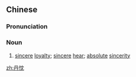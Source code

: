 ==Chinese==
{{zh-forms}}

===Pronunciation===
{{zh-pron
|m=dānchén
|c=daan1 sam4
|cat=n
}}

===Noun===
{{zh-noun}}

# [[sincere]] [[loyalty]]; [[sincere]] [[hear]]; [[absolute]] [[sincerity]]

[[zh:丹忱]]